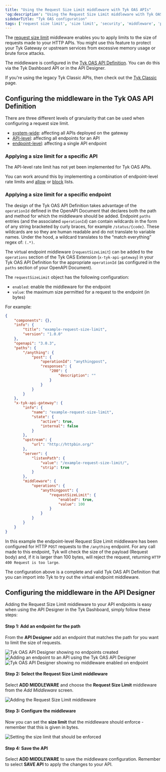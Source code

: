 ```yaml
---
title: "Using the Request Size Limit middleware with Tyk OAS APIs"
'og:description': "Using the Request Size Limit middleware with Tyk OAS APIs"
sidebarTitle: "Tyk OAS configuration"
tags: ['request size limit', 'size limit', 'security', 'middleware', 'per-endpoint', 'per-API', 'Tyk OAS', 'Tyk OAS API']
---
```


The [request size limit](/basic-config-and-security/control-limit-traffic/request-size-limits) middleware enables you to apply limits to the size of requests made to your HTTP APIs. You might use this feature to protect your Tyk Gateway or upstream services from excessive memory usage or brute force attacks.

The middleware is configured in the [Tyk OAS API Definition](/tyk-apis/tyk-gateway-api/oas/x-tyk-oas-doc#operation). You can do this via the Tyk Dashboard API or in the API Designer.

If you're using the legacy Tyk Classic APIs, then check out the [Tyk Classic](/product-stack/tyk-gateway/middleware/request-size-limit-tyk-classic) page.

## Configuring the middleware in the Tyk OAS API Definition

There are three different levels of granularity that can be used when configuring a request size limit.
- [system-wide](/basic-config-and-security/control-limit-traffic/request-size-limits#applying-a-system-wide-size-limit): affecting all APIs deployed on the gateway
- [API-level](/product-stack/tyk-gateway/middleware/request-size-limit-tyk-oas#applying-a-size-limit-for-a-specific-api): affecting all endpoints for an API
- [endpoint-level](/product-stack/tyk-gateway/middleware/request-size-limit-tyk-oas#applying-a-size-limit-for-a-specific-endpoint): affecting a single API endpoint

### Applying a size limit for a specific API

The API-level rate limit has not yet been implemented for Tyk OAS APIs.

You can work around this by implementing a combination of endpoint-level rate limits and [allow](/advanced-configuration/transform-traffic/endpoint-designer#allowlist) or [block](/advanced-configuration/transform-traffic/endpoint-designer#blocklist) lists.

### Applying a size limit for a specific endpoint

The design of the Tyk OAS API Definition takes advantage of the `operationId` defined in the OpenAPI Document that declares both the path and method for which the middleware should be added. Endpoint `paths` entries (and the associated `operationId`) can contain wildcards in the form of any string bracketed by curly braces, for example `/status/{code}`. These wildcards are so they are human readable and do not translate to variable names. Under the hood, a wildcard translates to the “match everything” regex of: `(.*)`.

The virtual endpoint middleware (`requestSizeLimit`) can be added to the `operations` section of the Tyk OAS Extension (`x-tyk-api-gateway`) in your Tyk OAS API Definition for the appropriate `operationId` (as configured in the `paths` section of your OpenAPI Document).

The `requestSizeLimit` object has the following configuration:
- `enabled`: enable the middleware for the endpoint
- `value`: the maximum size permitted for a request to the endpoint (in bytes) 

For example:
```json {hl_lines=["39-44"],linenos=true, linenostart=1}
{
    "components": {},
    "info": {
        "title": "example-request-size-limit",
        "version": "1.0.0"
    },
    "openapi": "3.0.3",
    "paths": {
        "/anything": {
            "post": {
                "operationId": "anythingpost",
                "responses": {
                    "200": {
                        "description": ""
                    }
                }
            }
        }
    },
    "x-tyk-api-gateway": {
        "info": {
            "name": "example-request-size-limit",
            "state": {
                "active": true,
                "internal": false
            }
        },
        "upstream": {
            "url": "http://httpbin.org/"
        },          
        "server": {
            "listenPath": {
                "value": "/example-request-size-limit/",                
                "strip": true
            }
        },      
        "middleware": {
            "operations": {
                "anythingpost": {
                    "requestSizeLimit": {
                        "enabled": true,
                        "value": 100
                    }
                }
            }
        }
    }
}
```

In this example the endpoint-level Request Size Limit middleware has been configured for HTTP `POST` requests to the `/anything` endpoint. For any call made to this endpoint, Tyk will check the size of the payload (Request body) and, if it is larger than 100 bytes, will reject the request, returning `HTTP 400 Request is too large`.

The configuration above is a complete and valid Tyk OAS API Definition that you can import into Tyk to try out the virtual endpoint middleware.

## Configuring the middleware in the API Designer

Adding the Request Size Limit middleware to your API endpoints is easy when using the API Designer in the Tyk Dashboard, simply follow these steps:

#### Step 1: Add an endpoint for the path

From the **API Designer** add an endpoint that matches the path for you want to limit the size of requests.

<img src="/img/dashboard/api-designer/tyk-oas-no-endpoints.png" alt="Tyk OAS API Designer showing no endpoints created" />

<img src="/img/dashboard/api-designer/tyk-oas-add-endpoint.png" alt="Adding an endpoint to an API using the Tyk OAS API Designer" />

<img src="/img/dashboard/api-designer/tyk-oas-no-middleware.png" alt="Tyk OAS API Designer showing no middleware enabled on endpoint" />

#### Step 2: Select the Request Size Limit middleware

Select **ADD MIDDLEWARE** and choose the **Request Size Limit** middleware from the *Add Middleware* screen.

<img src="/img/dashboard/api-designer/tyk-oas-request-size-limit.png" alt="Adding the Request Size Limit middleware" />

#### Step 3: Configure the middleware

Now you can set the **size limit** that the middleware should enforce - remember that this is given in bytes.

<img src="/img/dashboard/api-designer/tyk-oas-request-size-limit-config.png" alt="Setting the size limit that should be enforced" />

#### Step 4: Save the API

Select **ADD MIDDLEWARE** to save the middleware configuration. Remember to select **SAVE API** to apply the changes to your API.
